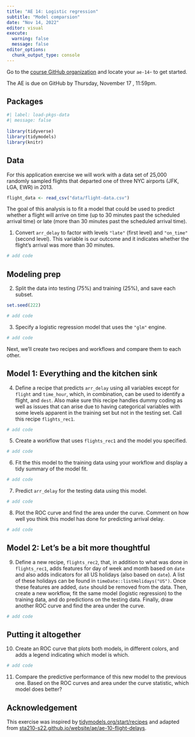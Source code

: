 ```yaml
---
title: "AE 14: Logistic regression"
subtitle: "Model comparsion"
date: "Nov 14, 2022"
editor: visual
execute: 
  warning: false
  message: false
editor_options: 
  chunk_output_type: console
---
```


::: callout-important
Go to the [course GitHub organization](https://github.com/sta210-fa22) and locate your `ae-14`- to get started.

The AE is due on GitHub by Thursday, November 17 , 11:59pm.
:::

## Packages

```r
#| label: load-pkgs-data
#| message: false
 
library(tidyverse)
library(tidymodels)
library(knitr)
```

## Data

For this application exercise we will work with a data set of 25,000 randomly sampled flights that departed one of three NYC airports (JFK, LGA, EWR) in 2013.

```r
flight_data <- read_csv("data/flight-data.csv")
```

The goal of this analysis is to fit a model that could be used to predict whether a flight will arrive on time (up to 30 minutes past the scheduled arrival time) or late (more than 30 minutes past the scheduled arrival time).

1.  Convert `arr_delay` to factor with levels `"late"` (first level) and `"on_time"` (second level). This variable is our outcome and it indicates whether the flight's arrival was more than 30 minutes.

```r
# add code
```

## Modeling prep

2.  Split the data into testing (75%) and training (25%), and save each subset.

```r
set.seed(222)

# add code
```

3.  Specify a logistic regression model that uses the `"glm"` engine.

```r
# add code
```

Next, we'll create two recipes and workflows and compare them to each other.

## Model 1: Everything and the kitchen sink

4.  Define a recipe that predicts `arr_delay` using all variables except for `flight` and `time_hour`, which, in combination, can be used to identify a flight, and `dest`. Also make sure this recipe handles dummy coding as well as issues that can arise due to having categorical variables with some levels apparent in the training set but not in the testing set. Call this recipe `flights_rec1`.

```r
# add code
```

5.  Create a workflow that uses `flights_rec1` and the model you specified.

```r
# add code
```

6.  Fit the this model to the training data using your workflow and display a tidy summary of the model fit.

```r
# add code
```

7.  Predict `arr_delay` for the testing data using this model.

```r
# add code
```

8.  Plot the ROC curve and find the area under the curve. Comment on how well you think this model has done for predicting arrival delay.

```r
# add code
```

## Model 2: Let's be a bit more thoughtful

9.  Define a new recipe, `flights_rec2`, that, in addition to what was done in `flights_rec1`, adds features for day of week and month based on `date` and also adds indicators for all US holidays (also based on `date`). A list of these holidays can be found in `timeDate::listHolidays("US")`. Once these features are added, `date` should be removed from the data. Then, create a new workflow, fit the same model (logistic regression) to the training data, and do predictions on the testing data. Finally, draw another ROC curve and find the area under the curve.

```r
# add code
```

## Putting it altogether

10. Create an ROC curve that plots both models, in different colors, and adds a legend indicating which model is which.

```r
# add code
```

11. Compare the predictive performance of this new model to the previous one. Based on the ROC curves and area under the curve statistic, which model does better?

## Acknowledgement

This exercise was inspired by [tidymodels.org/start/recipes](https://www.tidymodels.org/start/recipes/){.uri} and adapted from [sta210-s22.github.io/website/ae/ae-10-flight-delays](https://sta210-s22.github.io/website/ae/ae-10-flight-delays).

